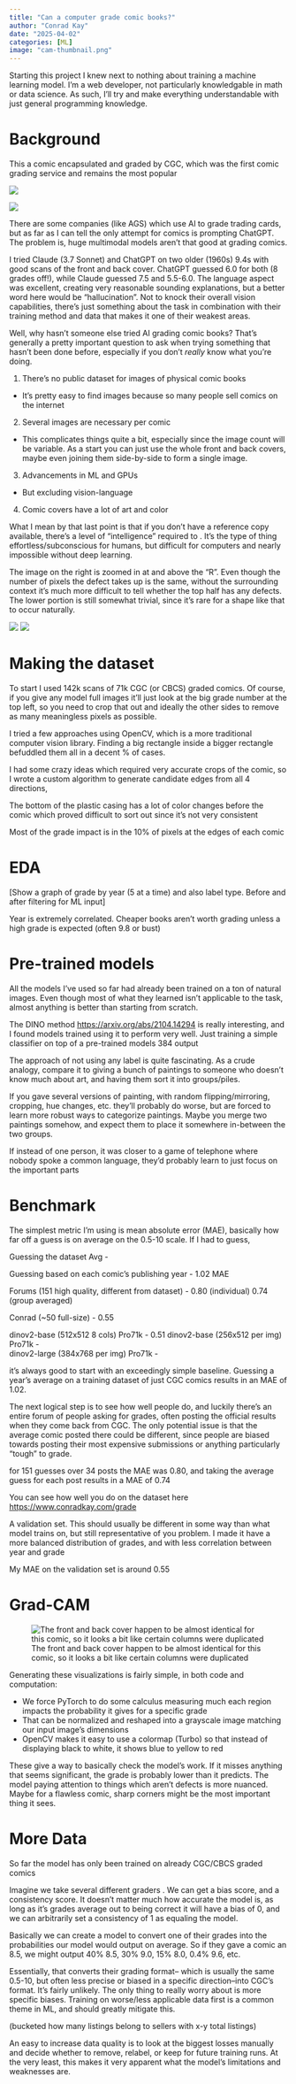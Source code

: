 ```yaml
---
title: "Can a computer grade comic books?"
author: "Conrad Kay"
date: "2025-04-02"
categories: [ML]
image: "cam-thumbnail.png"
---
```


Starting this project I knew next to nothing about training a machine learning model. I'm a web developer, not particularly knowledgable in math or data science. As such, I'll try and make everything understandable with just general programming knowledge.

# Background

This a comic encapsulated and graded by CGC, which was the first comic grading service and remains the most popular

::: {layout-ncol=2}

![](power2-f.jpg)

![](power2-b.jpg)
:::

There are some companies (like AGS) which use AI to grade trading cards, but as far as I can tell the only attempt for comics is prompting ChatGPT. The problem is, huge multimodal models aren't that good at grading comics. 

I tried Claude (3.7 Sonnet) and ChatGPT on two older (1960s) 9.4s with good scans of the front and back cover. ChatGPT guessed 6.0 for both (8 grades off!), while Claude guessed 7.5 and 5.5-6.0. The language aspect was excellent, creating very reasonable sounding explanations, but a better word here would be "hallucination". Not to knock their overall vision capabilities, there's just something about the task in combination with their training method and data that makes it one of their weakest areas.

Well, why hasn't someone else tried AI grading comic books? That's generally a pretty important question to ask when trying something that hasn't been done before, especially if you don't *really* know what you're doing.

1. There's no public dataset for images of physical comic books
- It's pretty easy to find images because so many people sell comics on the internet

2. Several images are necessary per comic
- This complicates things quite a bit, especially since the image count will be variable. As a start you can just use the whole front and back covers, maybe even joining them side-by-side to form a single image. 

3. Advancements in ML and GPUs
- But excluding vision-language 

4. Comic covers have a lot of art and color

What I mean by that last point is that if you don't have a reference copy available, there's a level of "intelligence" required to . It's the type of thing effortless/subconscious for humans, but difficult for computers and nearly impossible without deep learning. 

The image on the right is zoomed in at and above the "R". Even though the number of pixels the defect takes up is the same, without the surrounding context it's much more difficult to tell whether the top half has any defects. The lower portion is still somewhat trivial, since it's rare for a shape like that to occur naturally. 

![](detail-context.png)
![](detail.png)

# Making the dataset

To start I used 142k scans of 71k CGC (or CBCS) graded comics. Of course, if you give any model full images it'll just look at the big grade number at the top left, so you need to crop that out and ideally the other sides to remove as many meaningless pixels as possible.

I tried a few approaches using OpenCV, which is a more traditional computer vision library. Finding a big rectangle inside a bigger rectangle befuddled them all in a decent % of cases.

I had some crazy ideas which required very accurate crops of the comic, so I wrote a custom algorithm to generate candidate edges from all 4 directions, 

The bottom of the plastic casing has a lot of color changes before the comic which proved difficult to sort out since it's not very consistent


Most of the grade impact is in the 10% of pixels at the edges of each comic

# EDA

[Show a graph of grade by year (5 at a time) and also label type. Before and after filtering for ML input]

Year is extremely correlated. Cheaper books aren't worth grading unless a high grade is expected (often 9.8 or bust)



# Pre-trained models

All the models I've used so far had already been trained on a ton of natural images. Even though most of what they learned isn't applicable to the task, almost anything is better than starting from scratch. 

The DINO method <https://arxiv.org/abs/2104.14294> is really interesting, and I found models trained using it to perform very well. Just training a simple classifier on top of a pre-trained models 384 output  

The approach of not using any label is quite fascinating. As a crude analogy, compare it to giving a bunch of paintings to someone who doesn't know much about art, and having them sort it into groups/piles. 

If you gave several versions of painting, with random flipping/mirroring, cropping, hue changes, etc. they'll probably do worse, but are forced to learn more robust ways to categorize paintings. Maybe you merge two paintings somehow, and expect them to place it somewhere in-between the two groups. 

If instead of one person, it was closer to a game of telephone where nobody spoke a common language, they'd probably learn to just focus on the important parts

# Benchmark

The simplest metric I'm using is mean absolute error (MAE), basically how far off a guess is on average on the 0.5-10 scale. If I had to guess, 

Guessing the dataset Avg - 

Guessing based on each comic's publishing year - 1.02 MAE

Forums (151 high quality, different from dataset) - 0.80 (individual) 0.74 (group averaged) 

Conrad (~50 full-size) - 0.55

dinov2-base (512x512 8 cols)   Pro71k - 0.51 
dinov2-base (256x512 per img)  Pro71k -  
dinov2-large (384x768 per img) Pro71k -

it's always good to start with an exceedingly simple baseline. Guessing a year's average on a training dataset of just CGC comics results in an MAE of 1.02. 

The next logical step is to see how well people do, and luckily there's an entire forum of people asking for grades, often posting the official results when they come back from CGC. The only potential issue is that the average comic posted there could be different, since people  are biased towards posting their most expensive submissions or anything particularly "tough" to grade.

for 151 guesses over 34 posts the MAE was 0.80, and taking the average guess for each post results in a MAE of 0.74

You can see how well you do on the dataset here <https://www.conradkay.com/grade>

A validation set. This should usually be different in some way than what model trains on, but still representative of you problem. I made it have a more balanced distribution of grades, and with less correlation between year and grade

My MAE on the validation set is around 0.55


# Grad-CAM

![The front and back cover happen to be almost identical for this comic, so it looks a bit like certain columns were duplicated](cam.png)

Generating these visualizations is fairly simple, in both code and computation:

- We force PyTorch to do some calculus measuring much each region impacts the probability it gives for a specific grade
- That can be normalized and reshaped into a grayscale image matching our input image's dimensions
- OpenCV makes it easy to use a colormap (Turbo) so that instead of displaying black to white, it shows blue to yellow to red 

These give a way to basically check the model's work. If it misses anything that seems significant, the grade is probably lower than it predicts. The model paying attention to things which aren't defects is more nuanced. Maybe for a flawless comic, sharp corners might be the most important thing it sees. 

# More Data

So far the model has only been trained on already CGC/CBCS graded comics

Imagine we take several different graders . We can get a bias score, and a consistency score. It doesn't matter much how accurate the model is, as long as it's grades average out to being correct it will have a bias of 0, and we can arbitrarily set a consistency of 1 as equaling the model.

Basically we can create a model to convert one of their grades into the probabilities our model would output on average. So if they gave a comic an 8.5, we might output 40% 8.5, 30% 9.0, 15% 8.0, 0.4% 9.6, etc. 

Essentially, that converts their grading format-- which is usually the same 0.5-10, but often less precise or biased in a specific direction--into CGC's format. It's fairly unlikely. The only thing to really worry about is more specific biases. Training on worse/less applicable data first is a common theme in ML, and should greatly mitigate this. 

(bucketed how many listings belong to sellers with x-y total listings)

An easy to increase data quality is to look at the biggest losses manually and decide whether to remove, relabel, or keep for future training runs. At the very least, this makes it very apparent what the model's limitations and weaknesses are.